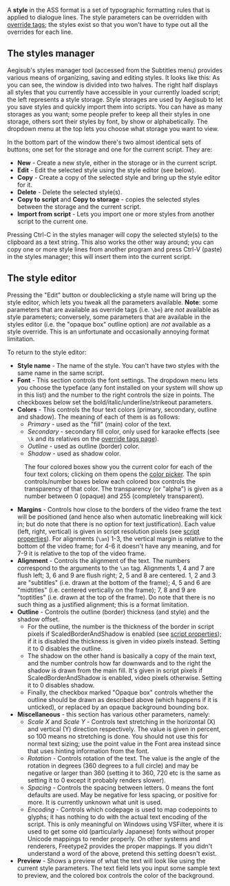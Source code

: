 A '''style''' in the ASS format is a set of typographic formatting rules that is applied to dialogue lines. The style parameters can be overridden with [[ASS Tags|override tags]]; the styles exist so that you won't have to type out all the overrides for each line.

==The styles manager==
Aegisub's styles manager tool (accessed from the Subtitles menu) provides various means of organizing, saving and editing styles. It looks like this:
{{Todo|screenshot}}
As you can see, the window is divided into two halves. The right half displays all styles that you currently have accessible in your currently loaded script; the left represents a style storage. Style storages are used by Aegisub to let you save styles and quickly import them into scripts. You can have as many storages as you want; some people prefer to keep all their styles in one storage, others sort their styles by font, by show or alphabetically. The dropdown menu at the top lets you choose what storage you want to view.

In the bottom part of the window there's two almost identical sets of buttons; one set for the storage and one for the current script. They are:
* '''New''' - Create a new style, either in the storage or in the current script.
* '''Edit''' - Edit the selected style using the style editor (see below).
* '''Copy''' - Create a copy of the selected style and bring up the style editor for it.
* '''Delete''' - Delete the selected style(s).
* '''Copy to script''' and '''Copy to storage''' - copies the selected styles between the storage and the current script.
* '''Import from script''' - Lets you import one or more styles from another script to the current one.

Pressing Ctrl-C in the styles manager will copy the selected style(s) to the clipboard as a text string. This also works the other way around; you can copy one or more style lines from another program and press Ctrl-V (paste) in the styles manager; this will insert them into the current script.

==The style editor==
Pressing the "Edit" button or doubleclicking a style name will bring up the style editor, which lets you tweak all the parameters available. '''Note''': some parameters that are available as override tags (i.e. <tt>\be</tt>) are ''not'' available as style parameters; conversely, some parameters that are available in the styles editor (i.e. the "opaque box" outline option) are ''not'' available as a style override. This is an unfortunate and occasionally annoying format limitation.

To return to the style editor:
{{Todo|screenshot}}
* '''Style name''' - The name of the style. You can't have two styles with the same name in the same script.
* '''Font''' - This section controls the font settings. The dropdown menu lets you choose the typeface (any font installed on your system will show up in this list) and the number to the right controls the size in points. The checkboxes below set the bold/italic/underline/strikeout parameters.
* '''Colors''' - This controls the four text colors (primary, secondary, outline and shadow). The meaning of each of them is as follows:
** ''Primary'' - used as the "fill" (main) color of the text.
** ''Secondary'' - secondary fill color, only used for karaoke effects (see <tt>\k</tt> and its relatives on the [[ASS Tags|override tags page]]).
** ''Outline'' - used as outline (border) color.
** ''Shadow'' - used as shadow color.
: The four colored boxes show you the current color for each of the four text colors; clicking on them opens the [[Colour Picker|color picker]]. The spin controls/number boxes below each colored box controls the transparency of that color. The transparency (or "alpha") is given as a number between 0 (opaque) and 255 (completely transparent).
* '''Margins''' - Controls how close to the borders of the video frame the text will be positioned (and hence also when automatic linebreaking will kick in; but do note that there is no option for text justification). Each value (left, right, vertical) is given in script resolution pixels (see [[Script Properties|script properties]]). For alignments (<tt>\an</tt>) 1-3, the vertical margin is relative to the bottom of the video frame; for 4-6 it doesn't have any meaning, and for 7-9 it is relative to the top of the video frame.
* '''Alignment''' - Controls the alignment of the text. The numbers correspond to the arguments to the <tt>\an</tt> tag. Alignments 1, 4 and 7 are flush left; 3, 6 and 9 are flush right; 2, 5 and 8 are centered. 1, 2 and 3 are "subtitles" (i.e. drawn at the bottom of the frame); 4, 5 and 6 are "midtitles" (i.e. centered vertically on the frame); 7, 8 and 9 are "toptitles" (i.e. drawn at the top of the frame). Do note that there is no such thing as a justified alignment; this is a format limitation.
* '''Outline''' - Controls the outline (border) thickness (and style) and the shadow offset.
**For the outline, the number is the thickness of the border in script pixels if ScaledBorderAndShadow is enabled (see [[Script_Properties|script properties]]); if it is disabled the thickness is given in video pixels instead. Setting it to 0 disables the outline.
**The shadow on the other hand is basically a copy of the main text, and the number controls how far downwards and to the right the shadow is drawn from the main fill. It's given in script pixels if ScaledBorderAndShadow is enabled, video pixels otherwise. Setting it to 0 disables shadow.
**Finally, the checkbox marked "Opaque box" controls whether the outline should be drawn as described above (which happens if it is unticked), or replaced by an opaque background bounding box.
* '''Miscellaneous''' - this section has various other parameters, namely:
** ''Scale X'' and ''Scale Y'' - Controls text stretching in the horizontal (X) and vertical (Y) direction respectively. The value is given in percent, so 100 means no stretching is done. You should not use this for normal text sizing; use the point value in the Font area instead since that uses hinting information from the font.
** ''Rotation'' - Controls rotation of the text. The value is the angle of the rotation in degrees (360 degrees to a full circle) and may be negative or larger than 360 (setting it to 360, 720 etc is the same as setting it to 0 except it probably renders slower).
** ''Spacing'' - Controls the spacing between letters. 0 means the font defaults are used. May be negative for less spacing, or positive for more. It is currently unknown what unit is used.
** ''Encoding'' - Controls which codepage is used to map codepoints to glyphs; it has nothing to do with the actual text encoding of the script. This is only meaningful on Windows using VSFilter, where it is used to get some old (particularly Japanese) fonts without proper Unicode mappings to render properly. On other systems and renderers, Freetype2 provides the proper mappings. If you didn't understand a word of the above, pretend this setting doesn't exist.
* '''Preview''' - Shows a preview of what the text will look like using the current style parameters. The text field lets you input some sample text to preview, and the colored box controls the color of the background.